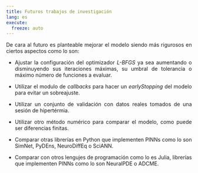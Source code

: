 ```yaml
---
title: Futuros trabajos de investigación
lang: es
execute: 
  freeze: auto
---
```


::: {style="text-align: justify"}

De cara al futuro es planteable mejorar el modelo siendo más rigurosos en ciertos aspectos como lo son:

- Ajustar la configuración del optimizador *L-BFGS* ya sea aumentando o disminuyendo sus iteraciones máximas, su umbral de tolerancia o máximo número de funciones a evaluar.

- Utilizar el modulo de *callbacks* para hacer un *earlyStopping* del modelo para evitar un sobreajuste.

- Utilizar un conjunto de validación con datos reales tomados de una sesión de hipertérmia.

- Utilizar otro método numérico para comparar el modelo, como puede ser diferencias finitas.

- Comparar otras librerías en Python que implementen PINNs como lo son SimNet, PyDEns, NeuroDiffEq o SciANN.

- Comparar con otros lengujes de programación como lo es Julia, librerías que implementen PINNs como lo son NeuralPDE o ADCME.


:::
